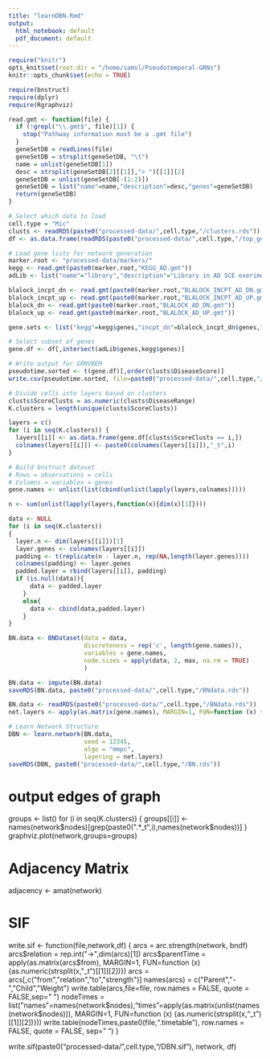 ---
title: "learnDBN.Rmd"
output:
  html_notebook: default
  pdf_document: default
---
```{r setup, include=FALSE, echo=FALSE}
require("knitr")
opts_knit$set(root.dir = "/home/samsl/Pseudotemporal-GRNs")
knitr::opts_chunk$set(echo = TRUE)
```

```{r "Requirements",warning=FALSE, include=FALSE, results='hide'}
require(bnstruct)
require(dplyr)
require(Rgraphviz)

read.gmt <- function(file) {
  if (!grepl("\\.gmt$", file)[1]) {
    stop("Pathway information must be a .gmt file")
  }
  geneSetDB = readLines(file)
  geneSetDB = strsplit(geneSetDB, "\t")
  name = unlist(geneSetDB[1])
  desc = strsplit(geneSetDB[2][[1]],"> ")[[1]][2]
  geneSetDB = unlist(geneSetDB[-(1:2)])
  geneSetDB = list("name"=name,"description"=desc,"genes"=geneSetDB)
  return(geneSetDB)
}
```

```{r}
# Select which data to load
cell.type = "Mic"
clusts <- readRDS(paste0("processed-data/",cell.type,"/clusters.rds"))
df <- as.data.frame(readRDS(paste0("processed-data/",cell.type,"/top_gene_counts.rds")))
```

```{r}
# Load gene lists for network generation
marker.root <- "processed-data/markers/"
kegg <- read.gmt(paste0(marker.root,"KEGG_AD.gmt"))
adLib <- list("name"="library","description"="Library in AD SCE exeriment","genes"=colnames(df))

blalock_incpt_dn <- read.gmt(paste0(marker.root,"BLALOCK_INCPT_AD_DN.gmt"))
blalock_incpt_up <- read.gmt(paste0(marker.root,"BLALOCK_INCPT_AD_UP.gmt"))
blalock_dn <- read.gmt(paste0(marker.root,"BLALOCK_AD_DN.gmt"))
blalock_up <- read.gmt(paste0(marker.root,"BLALOCK_AD_UP.gmt"))

gene.sets <- list("kegg"=kegg$genes,"incpt_dn"=blalock_incpt_dn$genes,"incpt_up"=blalock_incpt_up$genes,"dn"=blalock_dn$genes,"up"=blalock_up$genes)

# Select subset of genes
gene.df <- df[,intersect(adLib$genes,kegg$genes)]

# Write output for GRNVBEM
pseudotime.sorted <- t(gene.df)[,order(clusts$DiseaseScore)]
write.csv(pseudotime.sorted, file=paste0("processed-data/",cell.type,"/GRNVBEM.csv"))
```

```{r}
# Divide cells into layers based on clusters
clusts$ScoreClusts = as.numeric(clusts$DiseaseRange)
K.clusters = length(unique(clusts$ScoreClusts))

layers = c()
for (i in seq(K.clusters)) {
  layers[[i]] <- as.data.frame(gene.df[clusts$ScoreClusts == i,])
  colnames(layers[[i]]) <- paste0(colnames(layers[[i]]),"_t",i)
}
```

```{r}
# Build bnstruct dataset
# Rows = observations = cells
# Columns = variables = genes
gene.names <- unlist(list(cbind(unlist(lapply(layers,colnames)))))

n <- sum(unlist(lapply(layers,function(x){dim(x)[1]})))

data <- NULL
for (i in seq(K.clusters))
{
  layer.n <- dim(layers[[i]])[1]
  layer.genes <- colnames(layers[[i]])
  padding <- t(replicate(n - layer.n, rep(NA,length(layer.genes))))
  colnames(padding) <- layer.genes
  padded.layer = rbind(layers[[i]], padding)
  if (is.null(data)){
      data <- padded.layer
    }
    else{
      data <- cbind(data,padded.layer)
    }
}
```

```{r}
BN.data <- BNDataset(data = data,
                     discreteness = rep('c', length(gene.names)),
                     variables = gene.names,
                     node.sizes = apply(data, 2, max, na.rm = TRUE)
                     )

BN.data <- impute(BN.data)
saveRDS(BN.data, paste0("processed-data/",cell.type,"/BNdata.rds"))


```

```{r}
BN.data <- readRDS(paste0("processed-data/",cell.type,"/BNdata.rds"))
net.layers <- apply(as.matrix(gene.names), MARGIN=1, FUN=function (x) {as.numeric(strsplit(x,"_t")[[1]][2])})

# Learn Network Structure
DBN <- learn.network(BN.data,
                     seed = 12345,
                     algo = "mmpc",
                     layering = net.layers)
saveRDS(DBN, paste0("processed-data/",cell.type,"/BN.rds"))
```

# output edges of graph
groups <- list()
for (i in seq(K.clusters)) {
  groups[[i]] <- names(network$nodes)[grep(paste0(".*_t",i),names(network$nodes))]
}
graphviz.plot(network,groups=groups)

# Adjacency Matrix
adjacency <- amat(network)

# SIF
write.sif <- function(file,network,df) {
  arcs = arc.strength(network, bndf)
  arcs$relation = rep.int("->",dim(arcs)[1])
  arcs$parentTime = apply(as.matrix(arcs$from), MARGIN=1, FUN=function (x) {as.numeric(strsplit(x,"_t")[[1]][2])})
  arcs = arcs[,c("from","relation","to","strength")]
  names(arcs) = c("Parent","-","Child","Weight")
  write.table(arcs,file=file, row.names = FALSE, quote = FALSE,sep=" ")
  nodeTimes = list("names"=names(network$nodes),"times"=apply(as.matrix(unlist(names(network$nodes))), MARGIN=1, FUN=function (x) {as.numeric(strsplit(x,"_t")[[1]][2])}))
  write.table(nodeTimes,paste0(file,".timetable"), row.names = FALSE, quote = FALSE, sep=" ")
}

write.sif(paste0("processed-data/",cell.type,"/DBN.sif"), network, df)
